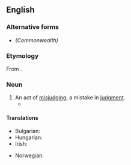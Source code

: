 ==English==

===Alternative forms===
* {{l|en|misjudgement}} ''(Commonwealth)''

===Etymology===
From {{prefix|en|mis|judgment}}.

===Noun===
{{en-noun|~}}

# An act of [[misjudge|misjudging]]; a mistake in [[judgment]].
#* {{quote-journal|en|year=1960|month=September|title=Talking of Trains: Accident at Holmes Chapel|journal=Trains Illustrated|page=522|text=In view of the excessive difference in permitted and actual speeds the Inspecting Officer rejects any claim to '''misjudgment''' of speed and considers the driver had not sufficient control over the train.}} 

====Translations====
{{trans-top}}
* Bulgarian: {{t|bg|неправилна преценка|f}}
* Hungarian: {{t+|hu|balítélet}}
* Irish: {{t|ga|míbhreithiúnas|m}}
{{trans-mid}}
* Norwegian: {{t|no|feilgrep|n}}
{{trans-bottom}}